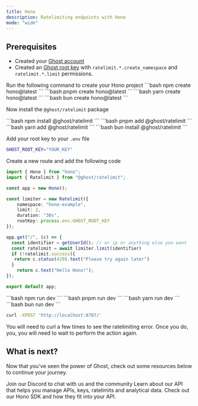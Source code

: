 ```yaml
---
title: Hono
description: Ratelimiting endpoints with Hono
mode: "wide"
---
```


## Prerequisites

- Created your [Ghost account](https://app.ghost.com/auth/sign-up)
- Created an [Ghost root key](https://app.ghost.com/settings/root-keys) with `ratelimit.*.create_namespace` and `ratelimit.*.limit` permissions.


<Steps titleSize="h3">

<Step title="Create Hono Application">
Run the following command to create your Hono project

<Tabs>
  <Tab title="npm">
  ```bash
  npm create hono@latest
  ```
  </Tab>
  <Tab title="pnpm">
  ```bash
  pnpm create hono@latest
    ```
  </Tab>
  <Tab title="yarn">
  ```bash
  yarn create hono@latest
    ```
  </Tab>
  <Tab title="bun">
  ```bash
    bun create hono@latest
  ```
  </Tab>
</Tabs>
</Step>
<Step  title="Install">

Now install the `@ghost/ratelimit` package

<Tabs>
  <Tab title="npm">
  ```bash
    npm install @ghost/ratelimit
    ```
  </Tab>
  <Tab title="pnpm">
  ```bash
    pnpm add @ghost/ratelimit
    ```
  </Tab>
  <Tab title="yarn">
  ```bash
    yarn add @ghost/ratelimit
    ```
  </Tab>
  <Tab title="bun">
  ```bash
    bun install @ghost/ratelimit
    ```
  </Tab>
</Tabs>
</Step>

<Step  title="Add Root Key to env">

Add your root key to your `.env` file

```bash
GHOST_ROOT_KEY="YOUR_KEY"
```

</Step>

<Step title="Update index to use our Hono SDK">

Create a new route and add the following code

```ts /src/index.ts
import { Hono } from "hono";
import { Ratelimit } from "@ghost/ratelimit";

const app = new Hono();

const limiter = new Ratelimit({
	namespace: "hono-example",
 	limit: 2,
 	duration: "30s",
 	rootKey: process.env.GHOST_ROOT_KEY
});

app.get("/", (c) => {
  const identifier = getUserId(); // or ip or anything else you want
  const ratelimit = await limiter.limit(identifier)
  if (!ratelimit.success){
   return c.status(429).text("Please try again later")
  }
	return c.text("Hello Hono!");
});

export default app;
```

</Step>

<Step title="Running it">

<Tabs>
<Tab title="npm">
  ```bash
    npm run dev
    ```
  </Tab>
 <Tab title="pnpm">
  ```bash
    pnpm run dev
    ```
  </Tab>
  <Tab title="yarn">
  ```bash
    yarn run dev
    ```
  </Tab>
  <Tab title="bun">
  ```bash
    bun run dev
    ```
  </Tab>
</Tabs>
</Step>

<Step  title="Try it out">


```bash
curl -XPOST 'http://localhost:8787/'
```

You will need to curl a few times to see the ratelimiting error. Once you do, you, you will need to wait to perform the action again.


</Step>

</Steps>

## What is next?

Now that you've seen the power of Ghost, check out some resources below to continue your journey.

<CardGroup cols={3}>
  <Card title="Discord" icon="discord" href="https://ghost.com/discord">Join our Discord to chat with us and the community</Card>
  <Card title="Ghost API Reference" icon="database" href="/api-reference">
     Learn about our API that helps you manage APIs, keys, ratelimits and analytical data.
  </Card>
  <Card title="Hono SDK" icon="brackets-curly" href="/libraries/ts/hono">
   Check out our Hono SDK and how they fit into your API.
  </Card>
</CardGroup>
